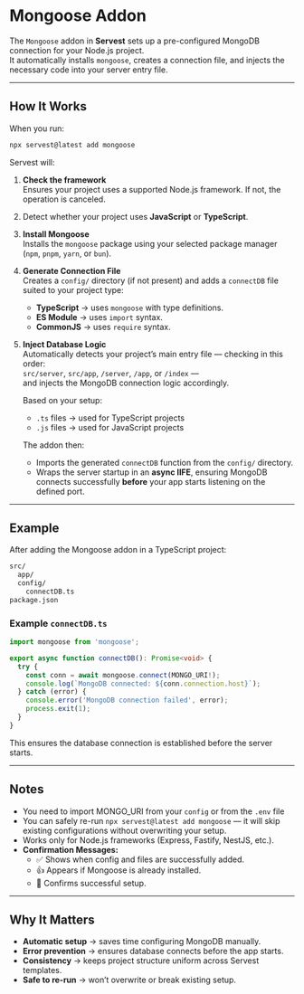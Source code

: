 # Mongoose Addon

The `Mongoose` addon in **Servest** sets up a pre-configured MongoDB connection for your Node.js project.  
It automatically installs `mongoose`, creates a connection file, and injects the necessary code into your server entry file.

---

## How It Works

When you run:

```bash
npx servest@latest add mongoose
```

Servest will:

1. **Check the framework**  
   Ensures your project uses a supported Node.js framework. If not, the operation is canceled.

2. Detect whether your project uses **JavaScript** or **TypeScript**.

3. **Install Mongoose**  
   Installs the `mongoose` package using your selected package manager (`npm`, `pnpm`, `yarn`, or `bun`).

4. **Generate Connection File**  
   Creates a `config/` directory (if not present) and adds a `connectDB` file suited to your project type:
   - **TypeScript** → uses `mongoose` with type definitions.
   - **ES Module** → uses `import` syntax.
   - **CommonJS** → uses `require` syntax.

5. **Inject Database Logic**  
   Automatically detects your project’s main entry file — checking in this order:  
   `src/server`, `src/app`, `/server`, `/app`, or `/index` —  
   and injects the MongoDB connection logic accordingly.

   Based on your setup:
   - `.ts` files → used for TypeScript projects
   - `.js` files → used for JavaScript projects

   The addon then:
   - Imports the generated `connectDB` function from the `config/` directory.
   - Wraps the server startup in an **async IIFE**, ensuring MongoDB connects successfully **before** your app starts listening on the defined port.

---

## Example

After adding the Mongoose addon in a TypeScript project:

```bash
src/
  app/
  config/
    connectDB.ts
package.json
```

### Example `connectDB.ts`

```ts
import mongoose from 'mongoose';

export async function connectDB(): Promise<void> {
  try {
    const conn = await mongoose.connect(MONGO_URI!);
    console.log(`MongoDB connected: ${conn.connection.host}`);
  } catch (error) {
    console.error('MongoDB connection failed', error);
    process.exit(1);
  }
}
```

This ensures the database connection is established before the server starts.

---

## Notes

- You need to import MONGO_URI from your `config` or from the `.env` file
- You can safely re-run `npx servest@latest add mongoose` — it will skip existing configurations without overwriting your setup.
- Works only for Node.js frameworks (Express, Fastify, NestJS, etc.).
- **Confirmation Messages:**
  - ✅ Shows when config and files are successfully added.
  - 👍 Appears if Mongoose is already installed.
  - 🎉 Confirms successful setup.

---

## Why It Matters

- **Automatic setup** → saves time configuring MongoDB manually.
- **Error prevention** → ensures database connects before the app starts.
- **Consistency** → keeps project structure uniform across Servest templates.
- **Safe to re-run** → won’t overwrite or break existing setup.
